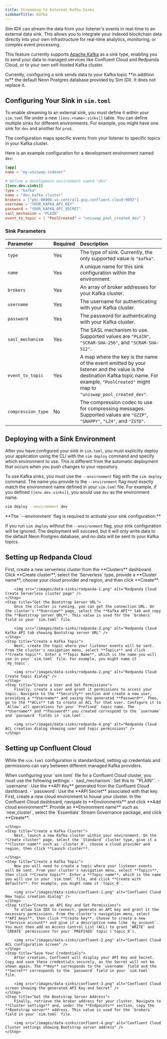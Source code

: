 ```yaml
---
title: Streaming to External Kafka Sinks
sidebarTitle: Kafka
---
```


Sim IDX can stream the data from your listener's events in real-time to an external data sink. This allows you to integrate your indexed blockchain data directly into your own infrastructure for real-time analytics, monitoring, or complex event processing.

This feature currently supports [Apache Kafka](https://kafka.apache.org/) as a sink type, enabling you to send your data to managed services like Confluent Cloud and Redpanda Cloud, or to your own self-hosted Kafka cluster.

<Note>
    Currently, configuring a sink sends data to your Kafka topic **in addition to** the default Neon Postgres database provided by Sim IDX. It does not replace it.
</Note>

## Configuring Your Sink in `sim.toml`

To enable streaming to an external sink, you must define it within your `sim.toml` file under a new `[[env.<name>.sinks]]` table. You can define multiple sinks for different environments. For example, you might have one sink for `dev` and another for `prod`.

The configuration maps specific events from your listener to specific topics in your Kafka cluster.

Here is an example configuration for a development environment named `dev`:

```toml sim.toml
[app]
name = "my-uniswap-indexer"

# Define a development environment named "dev"
[[env.dev.sinks]]
type = "kafka"
name = "dev_kafka_cluster"
brokers = ["pkc-00000.us-central1.gcp.confluent.cloud:9092"]
username = "YOUR_KAFKA_API_KEY"
password = "YOUR_KAFKA_API_SECRET"
sasl_mechanism = "PLAIN"
event_to_topic = { "PoolCreated" = "uniswap_pool_created_dev" }
```

### Sink Parameters

| Parameter | Required | Description |
| :--- | :--- | :--- |
| `type` | Yes | The type of sink. Currently, the only supported value is `"kafka"`. |
| `name` | Yes | A unique name for this sink configuration within the environment. |
| `brokers` | Yes | An array of broker addresses for your Kafka cluster. |
| `username` | Yes | The username for authenticating with your Kafka cluster. |
| `password` | Yes | The password for authenticating with your Kafka cluster. |
| `sasl_mechanism` | Yes | The SASL mechanism to use. Supported values are `"PLAIN"`, `"SCRAM-SHA-256"`, and `"SCRAM-SHA-512"`. |
| `event_to_topic` | Yes | A map where the key is the name of the event emitted by your listener and the value is the destination Kafka topic name. For example, `"PoolCreated"` might map to `"uniswap_pool_created_dev"`. |
| `compression_type`| No | The compression codec to use for compressing messages. Supported values are `"GZIP"`, `"SNAPPY"`, `"LZ4"`, and `"ZSTD"`. |

## Deploying with a Sink Environment

After you have configured your sink in `sim.toml`, you must explicitly deploy your application using the CLI with the `sim deploy` command and specify which environment to use. This is different from the automatic deployment that occurs when you push changes to your repository.

To use Kafka sinks, you must use the `--environment` flag with the `sim deploy` command. The name you provide to the `--environment` flag must exactly match the environment name defined in your `sim.toml` file. For example, if you defined `[[env.dev.sinks]]`, you would use `dev` as the environment name.

```bash
sim deploy --environment dev
```

<Warning>
  **The `--environment` flag is required to activate your sink configuration.**

  If you run `sim deploy` without the `--environment` flag, your sink configuration will be ignored. The deployment will succeed, but it will only write data to the default Neon Postgres database, and no data will be sent to your Kafka topics.
</Warning>

## Setting up Redpanda Cloud

<Steps>
    <Step title="Create a Cluster">
        First, create a new serverless cluster from the **Clusters** dashboard. Click **Create cluster**, select the `Serverless` type, provide a **Cluster name**, choose your cloud provider and region, and then click **Create**.
        
        <img src="/images/data-sinks/redpanda-1.png" alt="Redpanda Cloud Create Serverless cluster page" />
    </Step>
    <Step title="Get the Bootstrap Server URL">
        Once the cluster is running, you can get the connection URL. On the cluster's **Overview** page, select the **Kafka API** tab and copy the **Bootstrap server URL**. This value is used for the `brokers` field in your `sim.toml` file.
        
        <img src="/images/data-sinks/redpanda-3.png" alt="Redpanda Cloud Kafka API tab showing Bootstrap server URL" />
    </Step>
    <Step title="Create a Kafka Topic">
        Next, create the topic where your listener events will be sent. From the cluster's navigation menu, select **Topics** and click **Create topic**. Enter a **Topic Name**, which is the name you will use in your `sim.toml` file. For example, you might name it `my_topic`.
        
        <img src="/images/data-sinks/redpanda-2.png" alt="Redpanda Cloud Create topic dialog" />
    </Step>
    <Step title="Create a User and Set Permissions">
        Finally, create a user and grant it permissions to access your topic. Navigate to the **Security** section and create a new user, providing a **Username** and saving the generated **Password**. Then, go to the **ACLs** tab to create an ACL for that user. Configure it to `Allow` all operations for your `Prefixed` topic name. The **Username** and **Password** you created correspond to the `username` and `password` fields in `sim.toml`.

        <img src="/images/data-sinks/redpanda-4.png" alt="Redpanda Cloud ACL creation dialog showing user and topic permissions" />
    </Step>
</Steps>

## Setting up Confluent Cloud

While the `sim.toml` configuration is standardized, setting up credentials and permissions can vary between different managed Kafka providers.

<Callout type="info" title="Confluent Cloud Authentication">
  When configuring your `sim.toml` file for a Confluent Cloud cluster, you must use the following settings:
  - `sasl_mechanism`: Set this to `"PLAIN"`.
  - `username`: Use the **API Key** generated from the Confluent Cloud dashboard.
  - `password`: Use the **API Secret** associated with that key.
</Callout>

<Steps>
    <Step title="Create an Environment">
        First, create a new cloud environment to house your cluster. In the Confluent Cloud dashboard, navigate to **Environments** and click **Add cloud environment**. Provide an **Environment name** such as `new_cluster`, select the `Essentials` Stream Governance package, and click **Create**.
        
    </Step>
    <Step title="Create a Kafka Cluster">
        Next, launch a new Kafka cluster within your environment. On the "Create cluster" page, select the `Standard` cluster type, give it a **Cluster name** such as `cluster_0`, choose a cloud provider and region, then click **Launch cluster**.
        
    </Step>
    <Step title="Create a Kafka Topic">
        Now you will need to create a topic where your listener events will be sent. From your cluster's navigation menu, select **Topics**, then click **Create topic**. Enter a **Topic name**, which is the name you will use in your `sim.toml` file, and click **Create with defaults**. For example, you might name it `topic_0`.
        
        <img src="/images/data-sinks/confluent-1.png" alt="Confluent Cloud New topic creation dialog" />
    </Step>
    <Step title="Create an API Key and Set Permissions">
        To allow Sim IDX to connect, generate an API key and grant it the necessary permissions. From the cluster's navigation menu, select **API Keys**, then click **Create key**. Choose to create a new **Service account** and give it a descriptive name like `my_account`. You must then add an Access Control List (ACL) to grant `WRITE` and `CREATE` permissions for your `PREFIXED` topic (`topic_0`).
        
        <img src="/images/data-sinks/confluent-2.png" alt="Confluent Cloud ACL configuration screen" />
    </Step>
    <Step title="Save Your Credentials">
        After creation, Confluent will display your API Key and Secret. Copy and save these credentials securely, as the Secret will not be shown again. The **Key** corresponds to the `username` field and the **Secret** corresponds to the `password` field in your `sim.toml` file.
        
        <img src="/images/data-sinks/confluent-3.png" alt="Confluent Cloud screen showing the generated API Key and Secret" />
    </Step>
    <Step title="Get the Bootstrap Server Address">
        Finally, retrieve the broker address for your cluster. Navigate to **Cluster settings** and, under the **Endpoints** section, copy the **Bootstrap server** address. This value is used for the `brokers` field in your `sim.toml` file.
        
        <img src="/images/data-sinks/confluent-4.png" alt="Confluent Cloud Cluster settings showing Bootstrap server address" />
    </Step>
</Steps>